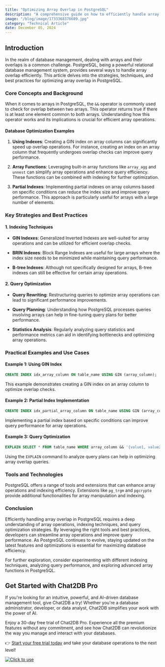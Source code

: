 ```yaml
---
title: "Optimizing Array Overlap in PostgreSQL"
description: "A comprehensive guide on how to efficiently handle array overlap in PostgreSQL using various techniques and optimizations."
image: "/blog/image/1733368376689.jpg"
category: "Technical Article"
date: December 05, 2024
---
```


## Introduction

In the realm of database management, dealing with arrays and their overlaps is a common challenge. PostgreSQL, being a powerful relational database management system, provides several ways to handle array overlap efficiently. This article delves into the strategies, techniques, and best practices for optimizing array overlap in PostgreSQL.

### Core Concepts and Background

When it comes to arrays in PostgreSQL, the `&&` operator is commonly used to check for overlap between two arrays. This operator returns true if there is at least one element common to both arrays. Understanding how this operator works and its implications is crucial for efficient array operations.

#### Database Optimization Examples

1. **Using Indexes**: Creating a GIN index on array columns can significantly speed up overlap operations. For instance, creating an index on an array column that frequently undergoes overlap checks can improve query performance.

2. **Array Functions**: Leveraging built-in array functions like `array_agg` and `unnest` can simplify array operations and enhance query efficiency. These functions can be combined with indexing for further optimization.

3. **Partial Indexes**: Implementing partial indexes on array columns based on specific conditions can reduce the index size and improve query performance. This approach is particularly useful for arrays with a large number of elements.

### Key Strategies and Best Practices

#### 1. Indexing Techniques

- **GIN Indexes**: Generalized Inverted Indexes are well-suited for array operations and can be utilized for efficient overlap checks.

- **BRIN Indexes**: Block Range Indexes are useful for large arrays where the index size needs to be minimized while maintaining query performance.

- **B-tree Indexes**: Although not specifically designed for arrays, B-tree indexes can still be effective for certain array operations.

#### 2. Query Optimization

- **Query Rewriting**: Restructuring queries to optimize array operations can lead to significant performance improvements.

- **Query Planning**: Understanding how PostgreSQL processes queries involving arrays can help in fine-tuning query plans for better performance.

- **Statistics Analysis**: Regularly analyzing query statistics and performance metrics can aid in identifying bottlenecks and optimizing array operations.

### Practical Examples and Use Cases

#### Example 1: Using GIN Index

```sql
CREATE INDEX idx_array_column ON table_name USING GIN (array_column);
```

This example demonstrates creating a GIN index on an array column to optimize overlap checks.

#### Example 2: Partial Index Implementation

```sql
CREATE INDEX idx_partial_array_column ON table_name USING GIN (array_column) WHERE condition;
```

Implementing a partial index based on specific conditions can improve query performance for array operations.

#### Example 3: Query Optimization

```sql
EXPLAIN SELECT * FROM table_name WHERE array_column && '{value1, value2}';
```

Using the `EXPLAIN` command to analyze query plans can help in optimizing array overlap queries.

### Tools and Technologies

PostgreSQL offers a range of tools and extensions that can enhance array operations and indexing efficiency. Extensions like `pg_trgm` and `pgcrypto` provide additional functionalities for array manipulation and indexing.

### Conclusion

Efficiently handling array overlap in PostgreSQL requires a deep understanding of array operations, indexing techniques, and query optimization strategies. By leveraging the right tools and best practices, developers can streamline array operations and improve query performance. As PostgreSQL continues to evolve, staying updated on the latest features and optimizations is essential for maximizing database efficiency.

For further exploration, consider experimenting with different indexing techniques, analyzing query performance, and exploring advanced array functions in PostgreSQL.

## Get Started with Chat2DB Pro

If you're looking for an intuitive, powerful, and AI-driven database management tool, give Chat2DB a try! Whether you're a database administrator, developer, or data analyst, Chat2DB simplifies your work with the power of AI.

Enjoy a 30-day free trial of Chat2DB Pro. Experience all the premium features without any commitment, and see how Chat2DB can revolutionize the way you manage and interact with your databases.

👉 [Start your free trial today](https://chat2db.ai/pricing) and take your database operations to the next level!


[![Click to use](/image/blog/bg/chat2db.jpg)](https://chat2db.ai)
